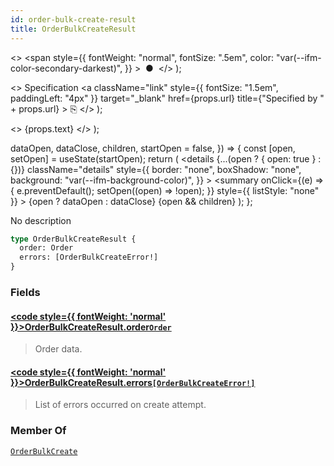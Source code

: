 ```yaml
---
id: order-bulk-create-result
title: OrderBulkCreateResult
---
```


  <>
    <span
      style={{
        fontWeight: "normal",
        fontSize: ".5em",
        color: "var(--ifm-color-secondary-darkest)",
      }}
    >
      &nbsp;●&nbsp;
    </span>
  </>
);

  <>
    Specification
    <a
      className="link"
      style={{ fontSize: "1.5em", paddingLeft: "4px" }}
      target="\_blank"
      href={props.url}
      title={"Specified by " + props.url}
    >
      ⎘
    </a>
  </>
);

  <>
    <span className={props.class}>{props.text}</span>
  </>
);


  dataOpen,
  dataClose,
  children,
  startOpen = false,
}) => {
  const [open, setOpen] = useState(startOpen);
  return (
    <details
      {...(open ? { open: true } : {})}
      className="details"
      style={{
        border: "none",
        boxShadow: "none",
        background: "var(--ifm-background-color)",
      }}
    >
      <summary
        onClick={(e) => {
          e.preventDefault();
          setOpen((open) => !open);
        }}
        style={{ listStyle: "none" }}
      >
        {open ? dataOpen : dataClose}
      </summary>
      {open && children}
    </details>
  );
};

No description

```graphql
type OrderBulkCreateResult {
  order: Order
  errors: [OrderBulkCreateError!]
}
```

### Fields

#### [<code style={{ fontWeight: 'normal' }}>OrderBulkCreateResult.<b>order</b></code>](#)<Bullet />[`Order`](../../../api-reference/orders/objects/order) <Badge class="badge badge--secondary" text="object"/> <Badge class="badge badge--secondary" text="orders"/>

> Order data.

#### [<code style={{ fontWeight: 'normal' }}>OrderBulkCreateResult.<b>errors</b></code>](#)<Bullet />[`[OrderBulkCreateError!]`](../../../api-reference/orders/objects/order-bulk-create-error) <Badge class="badge badge--secondary" text="list"/> <Badge class="badge badge--secondary" text="object"/> <Badge class="badge badge--secondary" text="orders"/>

> List of errors occurred on create attempt.

### Member Of

[`OrderBulkCreate`](../../../api-reference/orders/objects/order-bulk-create) <Badge class="badge badge--secondary" text="object"/>
